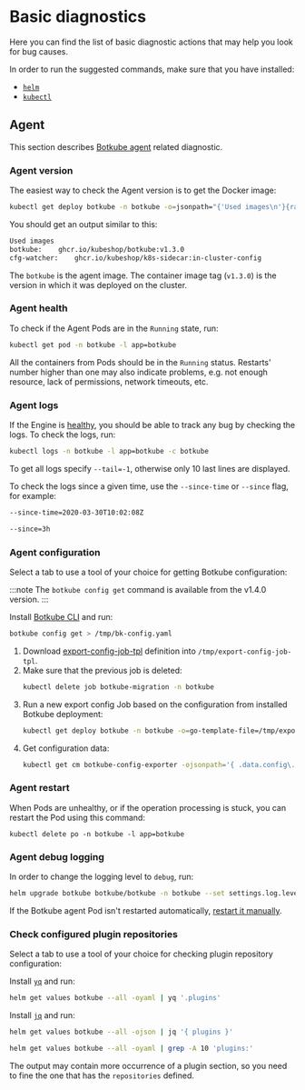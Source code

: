 # Basic diagnostics

Here you can find the list of basic diagnostic actions that may help you look for bug causes.

In order to run the suggested commands, make sure that you have installed:

- [`helm`](https://helm.sh/docs/intro/install/)
- [`kubectl`](https://kubernetes.io/docs/tasks/tools/)

## Agent

This section describes [Botkube agent](../architecture/index.md) related diagnostic.

### Agent version

The easiest way to check the Agent version is to get the Docker image:

```bash
kubectl get deploy botkube -n botkube -o=jsonpath="{'Used images\n'}{range .spec.template.spec.containers[*]}{.name}{':\t'}{.image}{'\n'}{end}"
```

You should get an output similar to this:

```bash
Used images
botkube:	ghcr.io/kubeshop/botkube:v1.3.0
cfg-watcher:	ghcr.io/kubeshop/k8s-sidecar:in-cluster-config
```

The `botkube` is the agent image. The container image tag (`v1.3.0`) is the version in which it was deployed on the cluster.

### Agent health

To check if the Agent Pods are in the `Running` state, run:

```bash
kubectl get pod -n botkube -l app=botkube
```

All the containers from Pods should be in the `Running` status. Restarts' number higher than one may also indicate problems, e.g. not enough resource, lack of permissions, network timeouts, etc.

### Agent logs

If the Engine is [healthy](#agent-health), you should be able to track any bug by checking the logs. To check the logs, run:

```bash
kubectl logs -n botkube -l app=botkube -c botkube
```

To get all logs specify `--tail=-1`, otherwise only 10 last lines are displayed.

To check the logs since a given time, use the `--since-time` or `--since` flag, for example:

```bash
--since-time=2020-03-30T10:02:08Z
```

```bash
--since=3h
```

### Agent configuration

Select a tab to use a tool of your choice for getting Botkube configuration:

<Tabs groupId="config">
<TabItem value="botkube" label="Botkube CLI" default>

:::note
The `botkube config get` command is available from the v1.4.0 version.
:::

Install [Botkube CLI](../cli/getting-started.mdx#installation) and run:

```bash
botkube config get > /tmp/bk-config.yaml
```

</TabItem>

<TabItem value="kubectl" label="kubectl">

1. Download <a target="_blank" href="/k8s/export-config-job-tpl">export-config-job-tpl</a> definition into `/tmp/export-config-job-tpl`.
2. Make sure that the previous job is deleted:
   ```bash
   kubectl delete job botkube-migration -n botkube
   ```
3. Run a new export config Job based on the configuration from installed Botkube deployment:
   ```bash
   kubectl get deploy botkube -n botkube -o=go-template-file=/tmp/export-config-job-tpl | kubectl create -f -
   ```
4. Get configuration data:
   ```bash
   kubectl get cm botkube-config-exporter -ojsonpath='{ .data.config\.yaml }'
   ```

</TabItem>

</Tabs>

### Agent restart

When Pods are unhealthy, or if the operation processing is stuck, you can restart the Pod using this command:

```
kubectl delete po -n botkube -l app=botkube
```

### Agent debug logging

In order to change the logging level to `debug`, run:

```bash
helm upgrade botkube botkube/botkube -n botkube --set settings.log.level="debug" --reuse-values
```

If the Botkube agent Pod isn't restarted automatically, [restart it manually](#agent-restart).

### Check configured plugin repositories

Select a tab to use a tool of your choice for checking plugin repository configuration:


<Tabs groupId="parsers">
<TabItem value="yq" label="yq" default>

Install [`yq`](https://github.com/mikefarah/yq) and run:

```bash
helm get values botkube --all -oyaml | yq '.plugins'
```

</TabItem>

<TabItem value="jq" label="jq">

Install [`jq`](https://stedolan.github.io/jq/download/) and run:

```bash
helm get values botkube --all -ojson | jq '{ plugins }'
```

</TabItem>

<TabItem value="grep" label="grep">

```bash
helm get values botkube --all -oyaml | grep -A 10 'plugins:'
```

The output may contain more occurrence of a plugin section, so you need to fine the one that has the `repositories` defined.

</TabItem>

</Tabs>
